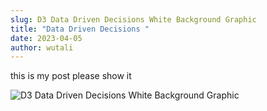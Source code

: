 ```yaml
---
slug: D3 Data Driven Decisions White Background Graphic
title: "Data Driven Decisions "
date: 2023-04-05
author: wutali
---
```

t﻿his is my post please show it

![D3 Data Driven Decisions White Background Graphic](/images/artboard-1-0.5x.png "D3 Data Driven Decisions White Background Graphic")